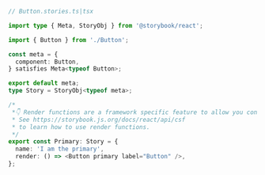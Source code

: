 ```ts
// Button.stories.ts|tsx

import type { Meta, StoryObj } from '@storybook/react';

import { Button } from './Button';

const meta = {
  component: Button,
} satisfies Meta<typeof Button>;

export default meta;
type Story = StoryObj<typeof meta>;

/*
 *👇 Render functions are a framework specific feature to allow you control on how the component renders.
 * See https://storybook.js.org/docs/react/api/csf
 * to learn how to use render functions.
 */
export const Primary: Story = {
  name: 'I am the primary',
  render: () => <Button primary label="Button" />,
};
```
